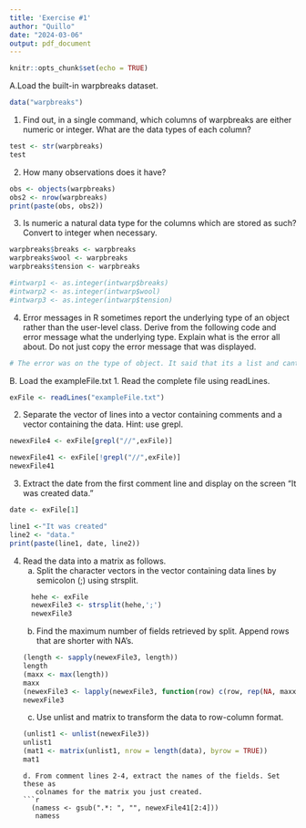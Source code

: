 ```yaml
---
title: 'Exercise #1'
author: "Quillo"
date: "2024-03-06"
output: pdf_document
---
```


```r
knitr::opts_chunk$set(echo = TRUE)
```


A.Load the built-in warpbreaks dataset.
```r
data("warpbreaks")
```

1. Find out, in a single command, which columns of warpbreaks are either numeric or
integer. What are the data types of each column?
```r
test <- str(warpbreaks)
test
```

2. How many observations does it have?
```r
obs <- objects(warpbreaks)
obs2 <- nrow(warpbreaks)
print(paste(obs, obs2))
```

3. Is numeric a natural data type for the columns which are stored as such? Convert to
integer when necessary.
```r
warpbreaks$breaks <- warpbreaks
warpbreaks$wool <- warpbreaks
warpbreaks$tension <- warpbreaks

#intwarp1 <- as.integer(intwarp$breaks)
#intwarp2 <- as.integer(intwarp$wool)
#intwarp3 <- as.integer(intwarp$tension)
```
4. Error messages in R sometimes report the underlying type of an object rather than the user-level class. Derive from the following code and error message what the
underlying type. Explain what is the error all about. Do not just copy the error
message that was displayed.
```r
# The error was on the type of object. It said that its a list and cant be converted to integer.
```



B. Load the exampleFile.txt
1. Read the complete file using readLines.
```r

exFile <- readLines("exampleFile.txt")

```

2. Separate the vector of lines into a vector containing comments and a vector
containing the data. Hint: use grepl.
```r

newexFile4 <- exFile[grepl("//",exFile)]

newexFile41 <- exFile[!grepl("//",exFile)]
newexFile41

```

3. Extract the date from the first comment line and display on the screen “It was created
data.”
```r
date <- exFile[1]

line1 <-"It was created"
line2 <- "data."
print(paste(line1, date, line2))
```

4. Read the data into a matrix as follows.
    a. Split the character vectors in the vector containing data lines by semicolon (;)
       using strsplit.
    ```r
      hehe <- exFile
      newexFile3 <- strsplit(hehe,';')
      newexFile3
    ```
    b. Find the maximum number of fields retrieved by split. Append rows that are
       shorter with NA's.
    ```r
    
    (length <- sapply(newexFile3, length))
    length
    (maxx <- max(length))
    maxx
    (newexFile3 <- lapply(newexFile3, function(row) c(row, rep(NA, maxx - length(row)))))
    newexFile3
        
    
    ```
    c. Use unlist and matrix to transform the data to row-column format.
    ```r
    
    (unlist1 <- unlist(newexFile3))
    unlist1
    (mat1 <- matrix(unlist1, nrow = length(data), byrow = TRUE))
    mat1
    
    ```
    
    ```
    d. From comment lines 2-4, extract the names of the fields. Set these as
       colnames for the matrix you just created.
    ```r
    
      (namess <- gsub(".*: ", "", newexFile41[2:4]))
       namess
      

          
    ```